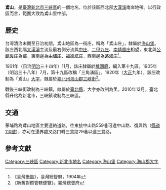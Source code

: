 {{noteTA　
|1 = zh-cn:庄; zh-hk:庄; zh-tw:庄;
}}
'''鳶山'''，是[[臺灣|臺灣]][[新北市|新北市]][[三峽區|三峽區]]的一個地名，位於該區西北部[[大漢溪|大漢溪]]南岸地帶。以行政區而言，範圍大致為鳶山里中部。

==歷史==
台灣清治末期至日治初期，鳶山地區為一街庄，稱為「鳶山庄」，隸屬於[[海山堡|海山堡]]。該庄西北隔[[大漢溪|大漢溪]]主流及最右側分流與[[中庄_(桃園市)|中庄]]、[[二甲九庄|二甲九庄]]、[[南靖厝庄|南靖厝庄]]相望，東北與[[公館後庄|公館後庄]]為鄰，東南邊為[[中埔_(新北市)|中埔庄]]、[[福德坑庄|福德坑庄]]，西南邊為[[茅埔_(新北市)|茅埔庄]]<ref>《臺灣堡圖》，臺灣總督府，1904年</ref>。

1901年（日治[[明治|明治]]三十四年）11月，該庄隸屬於[[桃園廳|桃園廳]]，編入第十九區。1905年（明治三十八年）7月，第十九區改稱「三角湧區」。1920年（[[大正|大正]]九年），該庄改制為「鳶山」[[大字|大字]]，隸屬於[[臺北州|臺北州]][[海山郡|海山郡]][[三峽街|三峽街]]<ref>《新舊對照管轄便覽》，臺灣總督府</ref>。

戰後三峽街改制為三峽鎮，隸屬於[[臺北縣|臺北縣]]，大字亦改制為里。2010年12月，臺北縣升格為新北市，三峽鎮改制為三峽區。

==交通==
茅埔路為鳶山地區主要連絡道路，往東接中山路559巷可達中山路、復興路（[[縣道110號|縣道110號]]），亦可在邊界處叉路口轉三鶯路29巷以達三鶯路。

==參考文獻==
{{reflist}}

{{海山郡}}

[[Category:三峽區|Category:三峽區]]
[[Category:新北市地名|Category:新北市地名]]
[[Category:海山堡|Category:海山堡]]
[[Category:海山郡大字|Category:海山郡大字]]